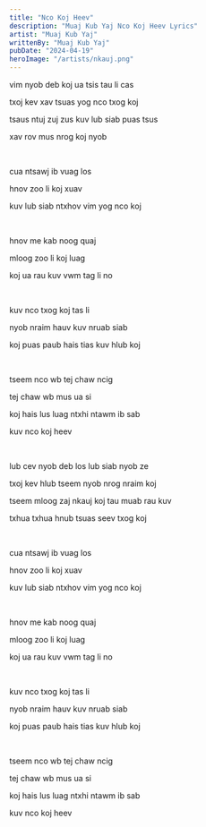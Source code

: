 ```yaml
---
title: "Nco Koj Heev"
description: "Muaj Kub Yaj Nco Koj Heev Lyrics"
artist: "Muaj Kub Yaj"
writtenBy: "Muaj Kub Yaj"
pubDate: "2024-04-19"
heroImage: "/artists/nkauj.png"
---
```


vim nyob deb koj ua tsis tau li cas

txoj kev xav tsuas yog nco txog koj

tsaus ntuj zuj zus kuv lub siab puas tsus

xav rov mus nrog koj nyob

<br />

cua ntsawj ib vuag los

hnov zoo li koj xuav

kuv lub siab ntxhov vim yog nco koj

<br />

hnov me kab noog quaj

mloog zoo li koj luag

koj ua rau kuv vwm tag li no

<br />

kuv nco txog koj tas li

nyob nraim hauv kuv nruab siab

koj puas paub hais tias kuv hlub koj

<br />

tseem nco wb tej chaw ncig

tej chaw wb mus ua si

koj hais lus luag ntxhi ntawm ib sab

kuv nco koj heev

<br />

lub cev nyob deb los lub siab nyob ze

txoj kev hlub tseem nyob nrog nraim koj

tseem mloog zaj nkauj koj tau muab rau kuv

txhua txhua hnub tsuas seev txog koj

<br />

cua ntsawj ib vuag los

hnov zoo li koj xuav

kuv lub siab ntxhov vim yog nco koj

<br />

hnov me kab noog quaj

mloog zoo li koj luag

koj ua rau kuv vwm tag li no

<br />

kuv nco txog koj tas li

nyob nraim hauv kuv nruab siab

koj puas paub hais tias kuv hlub koj

<br />

tseem nco wb tej chaw ncig

tej chaw wb mus ua si

koj hais lus luag ntxhi ntawm ib sab

kuv nco koj heev
